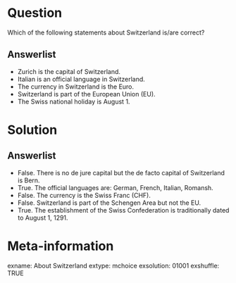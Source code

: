 Question
========
Which of the following statements about Switzerland is/are correct?

Answerlist
----------
* Zurich is the capital of Switzerland.
* Italian is an official language in Switzerland.
* The currency in Switzerland is the Euro.
* Switzerland is part of the European Union (EU).
* The Swiss national holiday is August 1.


Solution
========

Answerlist
----------
* False. There is no de jure capital but the de facto capital of Switzerland is Bern.
* True. The official languages are: German, French, Italian, Romansh.
* False. The currency is the Swiss Franc (CHF).
* False. Switzerland is part of the Schengen Area but not the EU.
* True. The establishment of the Swiss Confederation is traditionally dated to August 1, 1291.


Meta-information
================
exname: About Switzerland
extype: mchoice
exsolution: 01001
exshuffle: TRUE
